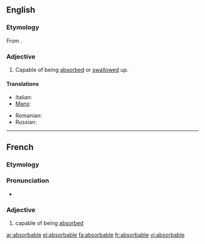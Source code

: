 ==English==

===Etymology===
From {{etyl|fr}} {{term|absorbable|lang=fr}}.

===Adjective===
{{infl|en|adjective}}

# Capable of being [[absorbed]] or [[swallow]]ed up.

====Translations====
{{trans-top|capable of being absorbed}}
* Italian: {{t|it|assorbibile}}
* [[Manx]]: {{t|gv|yn-sooit}}
{{trans-mid}}
* Romanian: {{t|ro|absorbibil|m|n}}
* Russian: {{t|ru|абсорбируемый|tr=absorbírujemyj|sc=Cyrl}}
{{trans-bottom}}

----

==French==

===Etymology===
{{suffix|absorber|able|lang=fr}}

===Pronunciation===
* {{IPA|/ap.sɔʁ.babl/|lang=fr}}

===Adjective===
{{fr-adj-mf}}

# capable of being [[absorb]]ed

[[ar:absorbable]]
[[el:absorbable]]
[[fa:absorbable]]
[[fr:absorbable]]
[[vi:absorbable]]